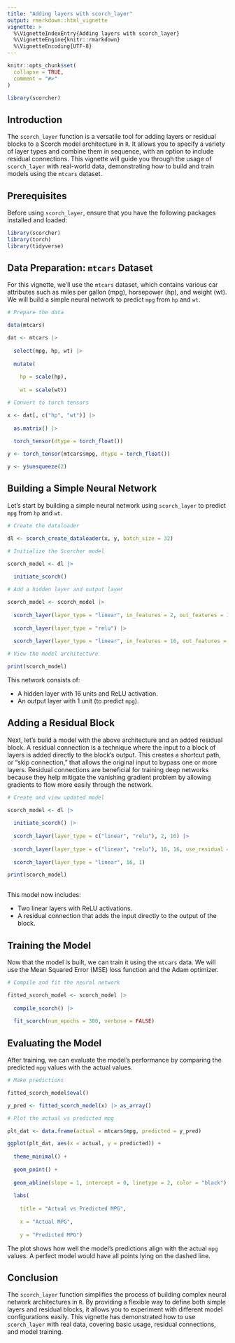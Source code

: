 ```yaml
---
title: "Adding layers with scorch_layer"
output: rmarkdown::html_vignette
vignette: >
  %\VignetteIndexEntry{Adding layers with scorch_layer}
  %\VignetteEngine{knitr::rmarkdown}
  %\VignetteEncoding{UTF-8}
---
```


```r
knitr::opts_chunk$set(
  collapse = TRUE,
  comment = "#>"
)
```

```r
library(scorcher)
```

## Introduction

The `scorch_layer` function is a versatile tool for adding layers or residual blocks to a Scorch model architecture in `R`. It allows you to specify a variety of layer types and combine them in sequence, with an option to include residual connections. This vignette will guide you through the usage of `scorch_layer` with real-world data, demonstrating how to build and train models using the `mtcars` dataset.

## Prerequisites

Before using `scorch_layer`, ensure that you have the following packages installed and loaded:

```r
library(scorcher)
library(torch)
library(tidyverse)
```

## Data Preparation: `mtcars` Dataset

For this vignette, we’ll use the `mtcars` dataset, which contains various car attributes such as miles per gallon (mpg), horsepower (hp), and weight (wt). We will build a simple neural network to predict `mpg` from `hp` and `wt`.

```r
# Prepare the data

data(mtcars)

dat <- mtcars |>
  
  select(mpg, hp, wt) |>
  
  mutate(
    
    hp = scale(hp), 
    
    wt = scale(wt))

# Convert to torch tensors

x <- dat[, c("hp", "wt")] |>
  
  as.matrix() |> 
  
  torch_tensor(dtype = torch_float())

y <- torch_tensor(mtcars$mpg, dtype = torch_float())

y <- y$unsqueeze(2)
```

## Building a Simple Neural Network

Let's start by building a simple neural network using `scorch_layer` to predict `mpg` from `hp` and `wt`.

```r

# Create the dataloader

dl <- scorch_create_dataloader(x, y, batch_size = 32)

# Initialize the Scorcher model

scorch_model <- dl |> 
  
  initiate_scorch()

# Add a hidden layer and output layer

scorch_model <- scorch_model |>
  
  scorch_layer(layer_type = "linear", in_features = 2, out_features = 16) |>
  
  scorch_layer(layer_type = "relu") |>
  
  scorch_layer(layer_type = "linear", in_features = 16, out_features = 1)

# View the model architecture

print(scorch_model)
```

This network consists of:

- A hidden layer with 16 units and ReLU activation.
- An output layer with 1 unit (to predict `mpg`).

## Adding a Residual Block

Next, let's build a model with the above architecture and an added residual block. A residual connection is a technique where the input to a block of layers is added directly to the block's output. This creates a shortcut path, or "skip connection," that allows the original input to bypass one or more layers. Residual connections are beneficial for training deep networks because they help mitigate the vanishing gradient problem by allowing gradients to flow more easily through the network.

```r

# Create and view updated model

scorch_model <- dl |> 
  
  initiate_scorch() |>
  
  scorch_layer(layer_type = c("linear", "relu"), 2, 16) |>
    
  scorch_layer(layer_type = c("linear", "relu"), 16, 16, use_residual = TRUE) |>
  
  scorch_layer(layer_type = "linear", 16, 1)

print(scorch_model)
  
```

This model now includes:

- Two linear layers with ReLU activations.
- A residual connection that adds the input directly to the output of the block.

## Training the Model

Now that the model is built, we can train it using the `mtcars` data. We will 
use the Mean Squared Error (MSE) loss function and the Adam optimizer.

```r

# Compile and fit the neural network

fitted_scorch_model <- scorch_model |>
  
  compile_scorch() |> 
  
  fit_scorch(num_epochs = 300, verbose = FALSE)

```

## Evaluating the Model

After training, we can evaluate the model’s performance by comparing the predicted `mpg` values with the actual values.

```r
# Make predictions

fitted_scorch_model$eval()

y_pred <- fitted_scorch_model(x) |> as_array()

# Plot the actual vs predicted mpg

plt_dat <- data.frame(actual = mtcars$mpg, predicted = y_pred)

ggplot(plt_dat, aes(x = actual, y = predicted)) +
  
  theme_minimal() +
  
  geom_point() +
  
  geom_abline(slope = 1, intercept = 0, linetype = 2, color = "black") +
  
  labs(
  
    title = "Actual vs Predicted MPG", 
    
    x = "Actual MPG", 
    
    y = "Predicted MPG")
```

The plot shows how well the model's predictions align with the actual `mpg` values. A perfect model would have all points lying on the dashed line.

## Conclusion

The `scorch_layer` function simplifies the process of building complex neural network architectures in `R`. By providing a flexible way to define both simple layers and residual blocks, it allows you to experiment with different model configurations easily. This vignette has demonstrated how to use `scorch_layer` with real data, covering basic usage, residual connections, and model training.
